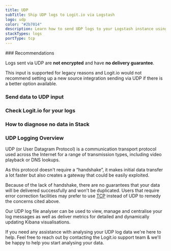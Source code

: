 ```yaml
---
title: UDP
subTitle: Ship UDP logs to Logit.io via Logstash
logo: udp
color: "#2b7014"
description: Learn how to send UDP logs to your Logstash instance using our configuration examples - Ship over 100 log data types easily with Logit.io
stackTypes: logs
portType: tcp
---
```


<Steps>
  ### Recommendations

  Logs sent via UDP are **not encrypted** and have **no delivery guarantee**.

  This input is supported for legacy reasons and Logit.io would not recommend setting up a new source integration sending via UDP if there is a better option available.

  ### Send data to UDP input

  <SendDataToUDP />

  ### Check Logit.io for your logs

  <LaunchStack utmMedium="logs" utmCampaign="udp" source="udp" />

  ### How to diagnose no data in Stack

  <DiagnoseNoData />

</Steps>

### UDP Logging Overview

UDP (or User Datagram Protocol) is a communication transport protocol used across the Internet for a range of transmission types, including 
video playback or DNS lookups.

As this protocol doesn't require a “handshake”, it makes initial data transfer a lot faster but also creates a gateway that could be easily 
exploited.

Because of the lack of handshake, there are no guarantees that your data will be delivered successfully and won't be duplicated.
Users that require error correction facilities may prefer to use  <a href="/integrations/logs/protocols/tcp" target="_blank">TCP</a> 
instead of UDP to remedy the concerns cited above.

Our UDP log file analyser can be used to view, manage and centralise your log messages as well as deliver metrics for detailed and dynamically 
updating Kibana visualisations.

If you need any assistance with analysing your UDP log data we're here to help. Feel free to reach out by contacting the Logit.io support team 
<IntercomButton text="via live chat" /> & we'll be happy to help you start analysing your data.

